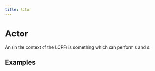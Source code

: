 ```yaml
---
title: Actor
---
```

# Actor

An <Term name="Actor"/> (in the context of the LCPF) is something which 
can perform <Term name="Action"/>s and <Term name="Behavior"/>s.

## Examples

